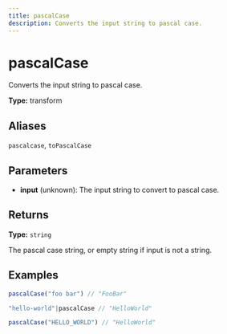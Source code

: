 ```yaml
---
title: pascalCase
description: Converts the input string to pascal case.
---
```


# pascalCase

Converts the input string to pascal case.

**Type:** transform

## Aliases

`pascalcase`, `toPascalCase`

## Parameters

- **input** (unknown): The input string to convert to pascal case.

## Returns

**Type:** `string`

The pascal case string, or empty string if input is not a string.

## Examples

```javascript
pascalCase("foo bar") // "FooBar"
```

```javascript
"hello-world"|pascalCase // "HelloWorld"
```

```javascript
pascalCase("HELLO_WORLD") // "HelloWorld"
```
